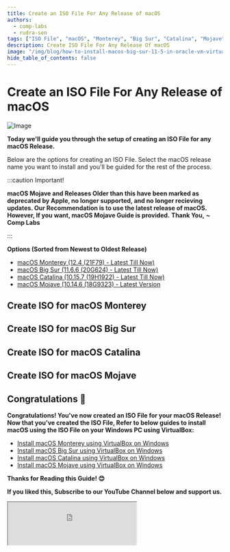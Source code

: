 ```yaml
---
title: Create an ISO File For Any Release of macOS
authors:
  - comp-labs
  - rudra-sen
tags: ["ISO File", "macOS", "Monterey", "Big Sur", "Catalina", "Mojave"]
description: Create ISO File For Any Release Of macOS
image: "/img/blog/how-to-install-macos-big-sur-11-5-in-oracle-vm-virtualbox-windows.jpg"
hide_table_of_contents: false
---
```


# Create an ISO File For Any Release of macOS

![Image](/img/blog/how-to-install-macos-big-sur-11-5-in-oracle-vm-virtualbox-windows.jpg)

**Today we'll guide you through the setup of creating an ISO File for any macOS Release.**

<!-- truncate -->

Below are the options for creating an ISO File. Select the macOS release name you want to install and you'll be guided for the rest of the process.

:::caution Important!

**macOS Mojave and Releases Older than this have been marked as deprecated by Apple, no longer supported, and no longer recieving updates. Our Recommendation is to use the latest release of macOS. However, If you want, macOS Mojave Guide is provided.**
**Thank You,**
**~ Comp Labs**

:::

**Options (Sorted from Newest to Oldest Release)**
- [macOS Monterey (12.4 (21F79) - Latest Till Now)](#create-iso-for-macos-monterey)
- [macOS Big Sur (11.6.6 (20G624) - Latest Till Now)](#create-iso-for-macos-big-sur)
- [macOS Catalina (10.15.7 (19H1922) - Latest Till Now)](#create-iso-for-macos-catalina)
- [macOS Mojave (10.14.6 (18G9323) - Latest Version](#create-iso-for-macos-mojave)

## Create ISO for macOS Monterey
## Create ISO for macOS Big Sur
## Create ISO for macOS Catalina
## Create ISO for macOS Mojave

## Congratulations 🎉

**Congratulations! You've now created an ISO File for your macOS Release! Now that you've created the ISO File, Refer to below guides to install macOS using the ISO File on your Windows PC using VirtualBox:**

- [Install macOS Monterey using VirtualBox on Windows](/blog/posts/how-to-install-macos-monterey-on-windows-using-virtualbox)
- [Install macOS Big Sur using VirtualBox on Windows](/blog/posts/how-to-install-macos-big-sur-on-windows-using-virtualbox)
- [Install macOS Catalina using VirtualBox on Windows](/blog/posts/how-to-install-macos-catalina-on-windows-using-virtualbox)
- [Install macOS Mojave using VirtualBox on Windows](/blog/posts/how-to-install-macos-mojave-on-windows-using-virtualbox)

**Thanks for Reading this Guide! 😊**

**If you liked this, Subscribe to our YouTube Channel below and support us.**

<iframe
  src="https://complabs.in/html/subscribe.html"
  title="Subscribe Comp Labs"
  height="100"
></iframe>